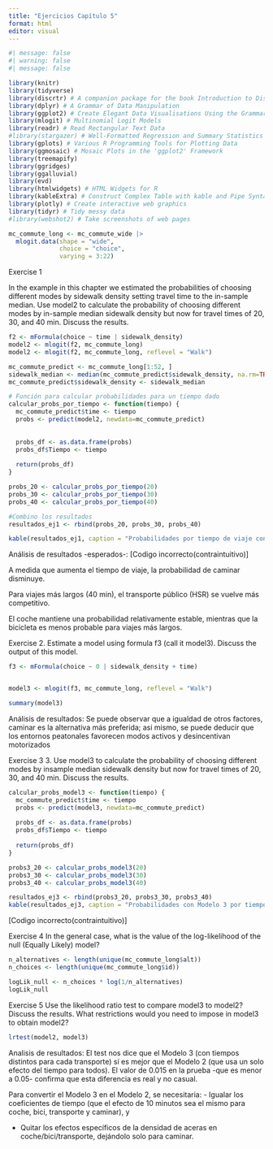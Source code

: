---
title: "Ejercicios Capítulo 5"
format: html
editor: visual
---



```{r}
#| message: false
#| warning: false
#| message: false

library(knitr)
library(tidyverse)
library(discrtr) # A companion package for the book Introduction to Discrete Choice Analysis with `R`
library(dplyr) # A Grammar of Data Manipulation
library(ggplot2) # Create Elegant Data Visualisations Using the Grammar of Graphics
library(mlogit) # Multinomial Logit Models
library(readr) # Read Rectangular Text Data
#library(stargazer) # Well-Formatted Regression and Summary Statistics Tables
library(gplots) # Various R Programming Tools for Plotting Data
library(ggmosaic) # Mosaic Plots in the 'ggplot2' Framework
library(treemapify)
library(ggridges)
library(ggalluvial)
library(evd)
library(htmlwidgets) # HTML Widgets for R
library(kableExtra) # Construct Complex Table with kable and Pipe Syntax
library(plotly) # Create interactive web graphics
library(tidyr) # Tidy messy data
#library(webshot2) # Take screenshots of web pages
```

```{r setup, include=FALSE}
mc_commute_long <- mc_commute_wide |> 
  mlogit.data(shape = "wide",
              choice = "choice",
              varying = 3:22)
```

Exercise 1

In the example in this chapter we estimated the probabilities of choosing different
modes by sidewalk density setting travel time to the in-sample median. Use
model2 to calculate the probability of choosing different modes by in-sample
median sidewalk density but now for travel times of 20, 30, and 40 min. Discuss
the results.



```{r setup, include=FALSE}
f2 <- mFormula(choice ~ time | sidewalk_density)
model2 <- mlogit(f2, mc_commute_long)
model2 <- mlogit(f2, mc_commute_long, reflevel = "Walk")

mc_commute_predict <- mc_commute_long[1:52, ]
sidewalk_median <- median(mc_commute_predict$sidewalk_density, na.rm=TRUE)
mc_commute_predict$sidewalk_density <- sidewalk_median

# Función para calcular probabilidades para un tiempo dado
calcular_probs_por_tiempo <- function(tiempo) {
  mc_commute_predict$time <- tiempo
  probs <- predict(model2, newdata=mc_commute_predict)
  
  
  probs_df <- as.data.frame(probs)
  probs_df$Tiempo <- tiempo
  
  return(probs_df)
}

probs_20 <- calcular_probs_por_tiempo(20)
probs_30 <- calcular_probs_por_tiempo(30)
probs_40 <- calcular_probs_por_tiempo(40)

#Combino los resultados
resultados_ej1 <- rbind(probs_20, probs_30, probs_40)

kable(resultados_ej1, caption = "Probabilidades por tiempo de viaje con densidad de aceras mediana")
```

Análisis de resultados -esperados-: [Codigo incorrecto(contraintuitivo)]

A medida que aumenta el tiempo de viaje, la probabilidad de caminar disminuye.

Para viajes más largos (40 min), el transporte público (HSR) se vuelve más competitivo.

El coche mantiene una probabilidad relativamente estable, mientras que la bicicleta es menos probable para viajes más largos.



Exercise 2. 
Estimate a model using formula f3 (call it model3). Discuss the output of this
model.

```{r setup, include=FALSE}
f3 <- mFormula(choice ~ 0 | sidewalk_density + time)


model3 <- mlogit(f3, mc_commute_long, reflevel = "Walk")

summary(model3)

```

Análisis de resultados:
Se puede observar que a igualdad de otros factores, caminar es la alternativa más preferida; asi mismo, se puede deducir que los entornos peatonales favorecen modos activos y desincentivan motorizados




Exercise 3
3. Use model3 to calculate the probability of choosing different modes by insample
median sidewalk density but now for travel times of 20, 30, and 40 min.
Discuss the results.


```{r setup, include=FALSE}

calcular_probs_model3 <- function(tiempo) {
  mc_commute_predict$time <- tiempo
  probs <- predict(model3, newdata=mc_commute_predict)
  
  probs_df <- as.data.frame(probs)
  probs_df$Tiempo <- tiempo
  
  return(probs_df)
}

probs3_20 <- calcular_probs_model3(20)
probs3_30 <- calcular_probs_model3(30)
probs3_40 <- calcular_probs_model3(40)

resultados_ej3 <- rbind(probs3_20, probs3_30, probs3_40)
kable(resultados_ej3, caption = "Probabilidades con Modelo 3 por tiempo de viaje")
```
[Codigo incorrecto(contraintuitivo)]



Exercise 4
In the general case, what is the value of the log-likelihood of the null (Equally
Likely) model?

```{r setup, include=FALSE}
n_alternatives <- length(unique(mc_commute_long$alt))
n_choices <- length(unique(mc_commute_long$id))

logLik_null <- n_choices * log(1/n_alternatives)
logLik_null
```



Exercise 5
Use the likelihood ratio test to compare model3 to model2?Discuss the results.
What restrictions would you need to impose in model3 to obtain model2?
```{r setup, include=FALSE}
lrtest(model2, model3)
```


Analisis de resultados:
El test nos dice que el Modelo 3 (con tiempos distintos para cada transporte) sí es mejor que el Modelo 2 (que usa un solo efecto del tiempo para todos). El valor de 0.015 en la prueba -que es menor a 0.05- confirma que esta diferencia es real y no casual.

Para convertir el Modelo 3 en el Modelo 2, se necesitaria:
- Igualar los coeficientes de tiempo (que el efecto de 10 minutos sea el mismo para coche, bici, transporte y caminar), y

- Quitar los efectos específicos de la densidad de aceras en coche/bici/transporte, dejándolo solo para caminar.
